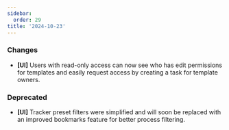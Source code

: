 ```yaml
---
sidebar:
  order: 29
title: '2024-10-23'
---
```


### Changes

- **[UI]** Users with read-only access can now see who has edit permissions for templates and easily request access by creating a task for template owners.

### Deprecated

- **[UI]** Tracker preset filters were simplified and will soon be replaced with an improved bookmarks feature for better process filtering.